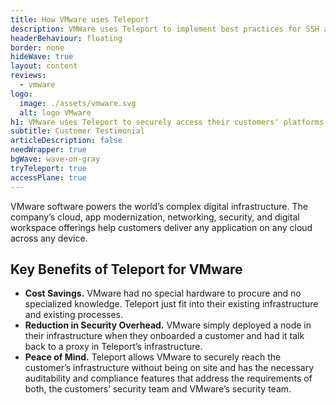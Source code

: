 ```yaml
---
title: How VMware uses Teleport
description: VMWare uses Teleport to implement best practices for SSH and Kubernetes access, meet compliance and access audit requirements.
headerBehaviour: floating
border: none
hideWave: true
layout: content
reviews:
  - vmware
logo:
  image: ./assets/vmware.svg
  alt: logo VMware
h1: VMware uses Teleport to securely access their customers' platforms without VPNs or expensive hardware
subtitle: Customer Testimonial
articleDescription: false
needWrapper: true
bgWave: wave-on-gray
tryTeleport: true
accessPlane: true
---
```



<Quote title="VMware Overview">
  VMware software powers the world’s complex digital infrastructure. The
  company’s cloud, app modernization, networking, security, and digital
  workspace offerings help customers deliver any application on any cloud across
  any device.
</Quote>

## Key Benefits of Teleport for VMware

- <b>Cost Savings.</b> VMware had no special hardware to procure and no specialized
  knowledge. Teleport just fit into their existing infrastructure and existing processes.
- <b>Reduction in Security Overhead.</b> VMware simply deployed a node in their infrastructure
  when they onboarded a customer and had it talk back to a proxy in Teleport’s infrastructure.
- <b>Peace of Mind.</b> Teleport allows VMware to securely reach the customer’s infrastructure
  without being on site and has the necessary auditability and compliance features
  that address the requirements of both, the customers’ security team and VMware’s
  security team.

<Feedback reviews={meta.reviews} />
